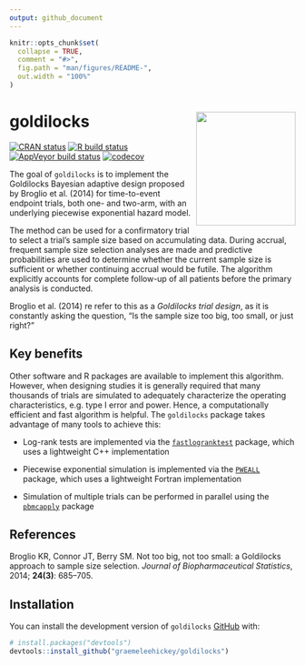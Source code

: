 ```yaml
---
output: github_document
---
```


<!-- README.md is generated from README.Rmd. Please edit that file -->

```r
knitr::opts_chunk$set(
  collapse = TRUE,
  comment = "#>",
  fig.path = "man/figures/README-",
  out.width = "100%"
)
```

# goldilocks <img src="man/figures/hex.png" width = "175" height = "200" align="right" />

<!-- badges: start -->
[![CRAN status](https://www.r-pkg.org/badges/version/goldilocks)](https://CRAN.R-project.org/package=goldilocks)
[![R build status](https://github.com/graemeleehickey/goldilocks/workflows/R-CMD-check/badge.svg)](https://github.com/graemeleehickey/goldilocks/actions)
[![AppVeyor build status](https://ci.appveyor.com/api/projects/status/github/graemeleehickey/goldilocks?branch=main&svg=true)](https://ci.appveyor.com/project/graemeleehickey/goldilocks)
[![codecov](https://codecov.io/gh/graemeleehickey/goldilocks/branch/main/graph/badge.svg?token=9V6BH1Q4K3)](https://codecov.io/gh/graemeleehickey/goldilocks)
<!-- badges: end -->

The goal of `goldilocks` is to implement the Goldilocks Bayesian adaptive design
proposed by Broglio et al. (2014) for time-to-event endpoint trials, both one-
and two-arm, with an underlying piecewise exponential hazard model.

The method can be used for a confirmatory trial to select a trial's sample size
based on accumulating data. During accrual, frequent sample size selection
analyses are made and predictive probabilities are used to determine whether the
current sample size is sufficient or whether continuing accrual would be futile.
The algorithm explicitly accounts for complete follow-up of all patients before
the primary analysis is conducted.

Broglio et al. (2014) re refer to this as a *Goldilocks trial design*, as it is
constantly asking the question, "Is the sample size too big, too small, or just
right?"

## Key benefits

Other software and R packages are available to implement this algorithm.
However, when designing studies it is generally required that many thousands of
trials are simulated to adequately characterize the operating characteristics,
e.g. type I error and power. Hence, a computationally efficient and fast
algorithm is helpful. The `goldilocks` package takes advantage of many tools to
achieve this:

- Log-rank tests are implemented via the
[`fastlogranktest`](https://CRAN.R-project.org/package=fastlogranktest) package,
which uses a lightweight C++ implementation

- Piecewise exponential simulation is implemented via the
[`PWEALL`](https://CRAN.R-project.org/package=PWEALL) package, which uses a
lightweight Fortran implementation

- Simulation of multiple trials can be performed in parallel using the
[`pbmcapply`](https://CRAN.R-project.org/package=pbmcapply) package

## References

Broglio KR, Connor JT, Berry SM. Not too big, not too small: a Goldilocks
approach to sample size selection. *Journal of Biopharmaceutical Statistics*,
2014; **24(3)**: 685–705.

## Installation

You can install the development version of `goldilocks`
[GitHub](https://github.com/) with:

```r
# install.packages("devtools")
devtools::install_github("graemeleehickey/goldilocks")
```
